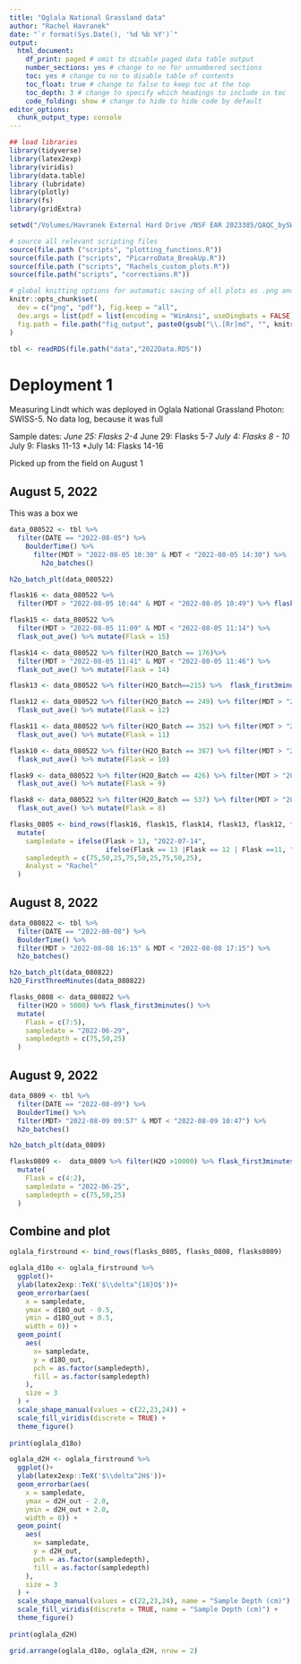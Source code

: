 ```yaml
---
title: "Oglala National Grassland data"
author: "Rachel Havranek"
date: "`r format(Sys.Date(), '%d %b %Y')`"
output:
  html_document: 
    df_print: paged # omit to disable paged data table output
    number_sections: yes # change to no for unnumbered sections
    toc: yes # change to no to disable table of contents
    toc_float: true # change to false to keep toc at the top
    toc_depth: 3 # change to specify which headings to include in toc
    code_folding: show # change to hide to hide code by default
editor_options:
  chunk_output_type: console
---
```



```r
## load libraries
library(tidyverse) 
library(latex2exp)
library(viridis)
library(data.table)
library (lubridate)
library(plotly)
library(fs)
library(gridExtra)

setwd("/Volumes/Havranek External Hard Drive /NSF EAR 2023385/QAQC_bySWISS/SWISS_QAQC/")

# source all relevant scripting files
source(file.path ("scripts", "plotting_functions.R"))
source(file.path ("scripts", "PicarroData_BreakUp.R"))
source(file.path ("scripts", "Rachels_custom_plots.R"))
source(file.path("scripts", "corrections.R"))

# global knitting options for automatic saving of all plots as .png and .pdf
knitr::opts_chunk$set(
  dev = c("png", "pdf"), fig.keep = "all",
  dev.args = list(pdf = list(encoding = "WinAnsi", useDingbats = FALSE)),
  fig.path = file.path("fig_output", paste0(gsub("\\.[Rr]md", "", knitr::current_input()), "_"))
)

tbl <- readRDS(file.path("data","2022Data.RDS"))
```

# Deployment 1
Measuring Lindt which was deployed in Oglala National Grassland 
Photon: SWISS-5. No data log, because it was full

Sample dates:
*June 25: Flasks 2-4
*June 29: Flasks 5-7
*July 4: Flasks 8 - 10
*July 9: Flasks 11-13
*July 14: Flasks 14-16

Picked up from the field on August 1 

## August 5, 2022

This was a box we
```r
data_080522 <- tbl %>% 
  filter(DATE == "2022-08-05") %>% 
    BoulderTime() %>% 
      filter(MDT > "2022-08-05 10:30" & MDT < "2022-08-05 14:30") %>% 
        h2o_batches()

h2o_batch_plt(data_080522)

flask16 <- data_080522 %>% 
  filter(MDT > "2022-08-05 10:44" & MDT < "2022-08-05 10:49") %>% flask_out_ave() %>% mutate(Flask = 16) 

flask15 <- data_080522 %>%  
  filter(MDT > "2022-08-05 11:09" & MDT < "2022-08-05 11:14") %>% 
  flask_out_ave() %>% mutate(Flask = 15)

flask14 <- data_080522 %>% filter(H2O_Batch == 176)%>%  
  filter(MDT > "2022-08-05 11:41" & MDT < "2022-08-05 11:46") %>%
  flask_out_ave() %>% mutate(Flask = 14)

flask13 <- data_080522 %>% filter(H2O_Batch==215) %>%  flask_first3minutes() %>% mutate(Flask = 13)

flask12 <- data_080522 %>% filter(H2O_Batch == 249) %>% filter(MDT > "2022-08-05 12:23" & MDT < "2022-08-05 12:28") %>%
  flask_out_ave() %>% mutate(Flask = 12)

flask11 <- data_080522 %>% filter(H2O_Batch == 352) %>% filter(MDT > "2022-08-05 13:00" & MDT < "2022-08-05 13:05") %>%
  flask_out_ave() %>% mutate(Flask = 11)

flask10 <- data_080522 %>% filter(H2O_Batch == 387) %>% filter(MDT > "2022-08-05 13:18" & MDT < "2022-08-05 13:23") %>%
  flask_out_ave() %>% mutate(Flask = 10)

flask9 <- data_080522 %>% filter(H2O_Batch == 426) %>% filter(MDT > "2022-08-05 13:45" & MDT < "2022-08-05 13:50") %>%
  flask_out_ave() %>% mutate(Flask = 9)

flask8 <- data_080522 %>% filter(H2O_Batch == 537) %>% filter(MDT > "2022-08-05 14:20" & MDT < "2022-08-05 14:25") %>%
  flask_out_ave() %>% mutate(Flask = 8)

flasks_0805 <- bind_rows(flask16, flask15, flask14, flask13, flask12, flask11, flask10, flask9, flask8) %>% 
  mutate(
    sampledate = ifelse(Flask > 13, "2022-07-14",
                        ifelse(Flask == 13 |Flask == 12 | Flask ==11, "2022-07-09", "2022-07-04")),
    sampledepth = c(75,50,25,75,50,25,75,50,25),
    Analyst = "Rachel"
  )

```

## August 8, 2022
```r
data_080822 <- tbl %>% 
  filter(DATE == "2022-08-08") %>% 
  BoulderTime() %>% 
  filter(MDT > "2022-08-08 16:15" & MDT < "2022-08-08 17:15") %>% 
  h2o_batches()

h2o_batch_plt(data_080822)
h2O_FirstThreeMinutes(data_080822)

flasks_0808 <- data_080822 %>% 
  filter(H2O > 5000) %>% flask_first3minutes() %>% 
  mutate(
    Flask = c(7:5),
    sampledate = "2022-06-29",
    sampledepth = c(75,50,25)
  )
```

## August 9, 2022
```r
data_0809 <- tbl %>% 
  filter(DATE == "2022-08-09") %>% 
  BoulderTime() %>% 
  filter(MDT> "2022-08-09 09:57" & MDT < "2022-08-09 10:47") %>% 
  h2o_batches()

h2o_batch_plt(data_0809)

flasks0809 <-  data_0809 %>% filter(H2O >10000) %>% flask_first3minutes() %>% 
  mutate(
    Flask = c(4:2),
    sampledate = "2022-06-25",
    sampledepth = c(75,50,25)
  )
```

## Combine and plot
```r
oglala_firstround <- bind_rows(flasks_0805, flasks_0808, flasks0809)

oglala_d18o <- oglala_firstround %>% 
  ggplot()+
  ylab(latex2exp::TeX('$\\delta^{18}O$'))+
  geom_errorbar(aes(
    x = sampledate,
    ymax = d18O_out - 0.5,
    ymin = d18O_out + 0.5,
    width = 0)) +
  geom_point(
    aes(
      x= sampledate,
      y = d18O_out,
      pch = as.factor(sampledepth),
      fill = as.factor(sampledepth)
    ),
    size = 3
  ) +
  scale_shape_manual(values = c(22,23,24)) +
  scale_fill_viridis(discrete = TRUE) +
  theme_figure()
  
print(oglala_d18o)
```

```r
oglala_d2H <- oglala_firstround %>% 
  ggplot()+
  ylab(latex2exp::TeX('$\\delta^2H$'))+
  geom_errorbar(aes(
    x = sampledate,
    ymax = d2H_out - 2.0,
    ymin = d2H_out + 2.0,
    width = 0)) +
  geom_point(
    aes(
      x= sampledate,
      y = d2H_out,
      pch = as.factor(sampledepth),
      fill = as.factor(sampledepth)
    ),
    size = 3
  ) +
  scale_shape_manual(values = c(22,23,24), name = "Sample Depth (cm)") +
  scale_fill_viridis(discrete = TRUE, name = "Sample Depth (cm)") +
  theme_figure()
  
print(oglala_d2H)
```

```r
grid.arrange(oglala_d18o, oglala_d2H, nrow = 2)
```


